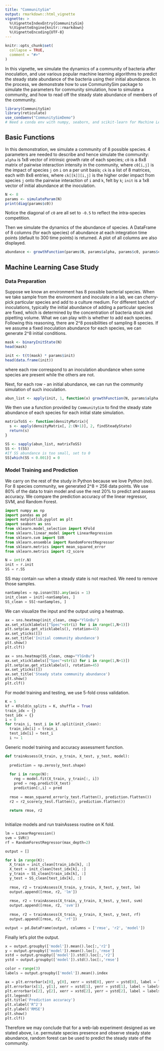 ```yaml
---
title: "CommunitySim"
output: rmarkdown::html_vignette
vignette: >
  %\VignetteIndexEntry{CommunitySim}
  %\VignetteEngine{knitr::rmarkdown}
  %\VignetteEncoding{UTF-8}
---
```


```r
knitr::opts_chunk$set(
  collapse = TRUE,
  comment = "#>"
)
```

In this vignette, we simulate the dynamics of a community of bacteria after inoculation, and use various popular machine learning algorithms to predict the steady state abundance of the bacteria using their initial abundance. In the process, we demonstrate how to use CommunitySim package to simulate the parameters for community simulation, how to simulate a community, and how to read off the steady state abundance of members of the community.

```r
library(CommunitySim)
library(reticulate)
use_condaenv("CommunitySimDemo")
# Need a conda env with numpy, seaborn, and scikit-learn for Machine Learning Case Study
```


## Basic Functions

In this demonstration, we simulate a community of 8 possible species. 4 parameters are needed to describe and hence simulate the community: `alpha` is 1x8 vector of intrinsic growth rate of each species; `c0` is a 8x8 matrix of pairwise interaction intensity in the community, where `c0[i,j]` is the impact of species `j` on `i` on a per unit basis; `ck` is a list of 8 matrices, each with 8x8 entries, where `ck[[k]][i,j]` is the higher order impact from species `j` onto the pairwise interaction of `i` and `k`, felt by `k`; `init` is a 1x8 vector of initial abundance at the inoculation.

```r
N <- 8
params <- simulateParam(N)
print(diag(params$c0))
```

Notice the diagonal of `c0` are all set to `-0.5` to reflect the intra-species competition.

Then we simulate the dynamics of the abundance of species. A DataFrame of 8 columns (for each species) of abundance at each integration time points (default to 300 time points) is returned. A plot of all columns are also displayed.

```r
abundance <- growthFunction(params$N, params$alpha, params$c0, params$ck, params$init)
```

## Machine Learning Case Study

### Data Preparation

Suppose we know an environment has 8 possible bacterial species. When we take sample from the environment and inoculate in a lab, we can cherry-pick particular species and add to a culture medium. For different batch of inoculations, typically the initial abundance of adding a particular species are fixed, which is determined by the concentration of bacteria stock and pipetting volume. What we can play with is whether to add each species. Following this reasoning, there are 2^8 possibilities of sampling 8 species. If we assume a fixed inoculation abundance for each species, we can generate 2^8 initial conditions.

```r
mask <- binaryInitState(N)
head(mask)

init <- t(t(mask) * params$init)
head(data.frame(init))
```
where each row correspond to an inoculation abundance when some species are present while the others are not.

Next, for each row - an initial abundance, we can run the community simulation of such inoculation.

```r
abun_list <- apply(init, 1, function(x) growthFunction(N, params$alpha, params$c0, params$ck, x))
```

We then use a function provided by `CommunitySim` to find the steady state abundance of each species for each initial state simulation.

```r
matrixToSS <- function(densityMatrix){
  s <- apply(densityMatrix[, 2:(N+1)], 2, findSteadyState)
  return(s)
}

SS <- sapply(abun_list, matrixToSS)
SS <- t(SS)
#If SS abundance is too small, set to 0
SS[which(SS < 0.001)] = 0
```

### Model Training and Prediction

We carry on the rest of the study in Python because we love Python (no). For 8 species community, we generated 2^8 = 256 data points. We use 80% of the data to train model and use the rest 20% to predict and assess accuracy. We compare the prediction accuracy of the linear regressor, SVM, and Random Forest.

```python
import numpy as np
import pandas as pd
import matplotlib.pyplot as plt
import seaborn as sns
from sklearn.model_selection import KFold
from sklearn.linear_model import LinearRegression
from sklearn.svm import SVR
from sklearn.ensemble import RandomForestRegressor
from sklearn.metrics import mean_squared_error
from sklearn.metrics import r2_score

N = int(r.N)
init = r.init
SS = r.SS
```

SS may contain `nan` when a steady state is not reached. We need to remove those samples.

```python
nanSamples = np.isnan(SS).any(axis = 1)
init_clean = init[~nanSamples, ]
SS_clean = SS[~nanSamples, ]

```

We can visualize the input and the output using a heatmap.

```python
ax = sns.heatmap(init_clean, cmap="YlGnBu")
ax.set_xticklabels(["Spec"+str(i) for i in range(1,N+1)])
plt.setp(ax.get_xticklabels(), rotation=45)
ax.set_yticks([])
ax.set_title('Initial community abundance')
plt.show()
plt.clf()

ax = sns.heatmap(SS_clean, cmap="YlGnBu")
ax.set_xticklabels(["Spec"+str(i) for i in range(1,N+1)])
plt.setp(ax.get_xticklabels(), rotation=45)
ax.set_yticks([])
ax.set_title('Steady state community abundance')
plt.show()
plt.clf()
```

For model training and testing, we use 5-fold cross validation.

```python
K = 5
kf = KFold(n_splits = K, shuffle = True)
train_idx = {}
test_idx = {}
i = 0
for train_i, test_i in kf.split(init_clean):
  train_idx[i] = train_i
  test_idx[i] = test_i
  i += 1

```

Generic model training and accuracy assessment function.

```python
def trainAssess(X_train, y_train, X_test, y_test, model):
  
  prediction = np.zeros(y_test.shape)
  
  for i in range(N):
    reg = model.fit(X_train, y_train[:, i])
    pred = reg.predict(X_test)
    prediction[:,i] = pred
    
  rmse = mean_squared_error(y_test.flatten(), prediction.flatten())
  r2 = r2_score(y_test.flatten(), prediction.flatten())
  
  return rmse, r2
  

```

Initialize models and run trainAssess routine on K fold.

```python

lm = LinearRegression()
svm = SVR()
rf = RandomForestRegressor(max_depth=2)

output = []

for k in range(K):
  X_train = init_clean[train_idx[k], :]
  X_test = init_clean[test_idx[k], :]
  y_train = SS_clean[train_idx[k], :]
  y_test = SS_clean[test_idx[k], :]
  
  rmse, r2 = trainAssess(X_train, y_train, X_test, y_test, lm)
  output.append([rmse, r2, 'lm'])
  
  rmse, r2 = trainAssess(X_train, y_train, X_test, y_test, svm)
  output.append([rmse, r2, 'svm'])
  
  rmse, r2 = trainAssess(X_train, y_train, X_test, y_test, rf)
  output.append([rmse, r2, 'rf'])

output = pd.DataFrame(output, columns = ['rmse', 'r2', 'model'])

```

Finally let's plot the output.

```python

x = output.groupby(['model']).mean().loc[:,'r2']
y = output.groupby(['model']).mean().loc[:,'rmse']
xstd = output.groupby(['model']).std().loc[:,'r2']
ystd = output.groupby(['model']).std().loc[:,'rmse']

color = range(3)
labels = output.groupby(['model']).mean().index

ax = plt.errorbar(x[0], y[0], xerr = xstd[0], yerr = ystd[0], label = labels[0])
plt.errorbar(x[1], y[1], xerr = xstd[1], yerr = ystd[1], label = labels[1])
plt.errorbar(x[2], y[2], xerr = xstd[2], yerr = ystd[2], label = labels[2])
plt.legend()
plt.title('Prediction accuracy')
plt.xlabel('R^2')
plt.ylabel('RMSE')
plt.show()
plt.clf()

```


Therefore we may conclude that for a web-lab experiment designed as we stated above, i.e. permutate species presence and observe steady state abundance, random forest can be used to predict the steady state of the community. 
